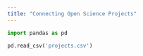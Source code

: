 ```yaml
---
title: "Connecting Open Science Projects"
---
```


```python
import pandas as pd

pd.read_csv('projects.csv')

```
